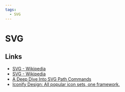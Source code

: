 ```yaml
---
tags:
  - SVG
---
```


# SVG

## Links

- [SVG - Wikipedia](https://en.wikipedia.org/wiki/SVG)
- [SVG - Wikipedia](https://en.wikipedia.org/wiki/SVG)
- [A Deep Dive Into SVG Path Commands](https://www.nan.fyi/svg-paths)
- [Iconify Design: All popular icon sets, one framework.](https://iconify.design/)
